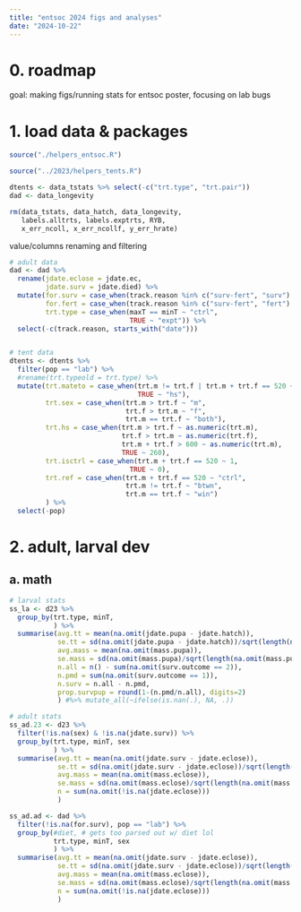 ```yaml
---
title: "entsoc 2024 figs and analyses"
date: "2024-10-22"
---
```


# 0. roadmap

goal: making figs/running stats for entsoc poster, focusing on lab bugs

# 1. load data & packages

```r
source("./helpers_entsoc.R")

source("../2023/helpers_tents.R")

dtents <- data_tstats %>% select(-c("trt.type", "trt.pair"))
dad <- data_longevity

rm(data_tstats, data_hatch, data_longevity,
   labels.alltrts, labels.exptrts, RYB,
   x_err_ncoll, x_err_ncollf, y_err_hrate)
```

value/columns renaming and filtering

```r
# adult data
dad <- dad %>%
  rename(jdate.eclose = jdate.ec,
         jdate.surv = jdate.died) %>%
  mutate(for.surv = case_when(track.reason %in% c("surv-fert", "surv") ~ 1),
         for.fert = case_when(track.reason %in% c("surv-fert", "fert") ~ 1),
         trt.type = case_when(maxT == minT ~ "ctrl",
                              TRUE ~ "expt")) %>%
  select(-c(track.reason, starts_with("date")))


# tent data
dtents <- dtents %>%
  filter(pop == "lab") %>%
  #rename(trt.typeold = trt.type) %>%
  mutate(trt.mateto = case_when(trt.m != trt.f | trt.m + trt.f == 520 ~ "ctrl",
                                TRUE ~ "hs"),
         trt.sex = case_when(trt.m > trt.f ~ "m",
                             trt.f > trt.m ~ "f",
                             trt.m == trt.f ~ "both"),
         trt.hs = case_when(trt.m > trt.f ~ as.numeric(trt.m),
                            trt.f > trt.m ~ as.numeric(trt.f),
                            trt.m + trt.f > 600 ~ as.numeric(trt.m),
                            TRUE ~ 260),
         trt.isctrl = case_when(trt.m + trt.f == 520 ~ 1,
                              TRUE ~ 0),
         trt.ref = case_when(trt.m + trt.f == 520 ~ "ctrl",
                             trt.m != trt.f ~ "btwn",
                             trt.m == trt.f ~ "win")
         ) %>%
  select(-pop)
```


# 2. adult, larval dev

## a. math

```r
# larval stats
ss_la <- d23 %>%
  group_by(trt.type, minT, 
           ) %>%
  summarise(avg.tt = mean(na.omit(jdate.pupa - jdate.hatch)),
            se.tt = sd(na.omit(jdate.pupa - jdate.hatch))/sqrt(length(na.omit(jdate.pupa - jdate.hatch))),
            avg.mass = mean(na.omit(mass.pupa)),
            se.mass = sd(na.omit(mass.pupa)/sqrt(length(na.omit(mass.pupa)))),
            n.all = n() - sum(na.omit(surv.outcome == 2)),
            n.pmd = sum(na.omit(surv.outcome == 1)), 
            n.surv = n.all - n.pmd, 
            prop.survpup = round(1-(n.pmd/n.all), digits=2)
            ) #%>% mutate_all(~ifelse(is.nan(.), NA, .))

# adult stats
ss_ad.23 <- d23 %>%
  filter(!is.na(sex) & !is.na(jdate.surv)) %>%
  group_by(trt.type, minT, sex
           ) %>%
  summarise(avg.tt = mean(na.omit(jdate.surv - jdate.eclose)),
            se.tt = sd(na.omit(jdate.surv - jdate.eclose))/sqrt(length(na.omit(jdate.surv - jdate.eclose))),
            avg.mass = mean(na.omit(mass.eclose)),
            se.mass = sd(na.omit(mass.eclose)/sqrt(length(na.omit(mass.eclose)))),
            n = sum(na.omit(!is.na(jdate.eclose)))
            )

ss_ad.ad <- dad %>%
  filter(!is.na(for.surv), pop == "lab") %>%
  group_by(#diet, # gets too parsed out w/ diet lol
           trt.type, minT, sex
           ) %>%
  summarise(avg.tt = mean(na.omit(jdate.surv - jdate.eclose)),
            se.tt = sd(na.omit(jdate.surv - jdate.eclose))/sqrt(length(na.omit(jdate.surv - jdate.eclose))),
            avg.mass = mean(na.omit(mass.eclose)),
            se.mass = sd(na.omit(mass.eclose)/sqrt(length(na.omit(mass.eclose)))),
            n = sum(na.omit(!is.na(jdate.eclose)))
            )
```

